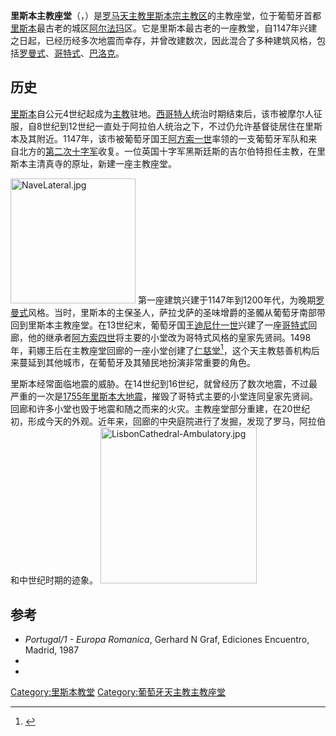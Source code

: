 {{Infobox religious building
| building_name= 里斯本主教座堂 <br /><small>{{lang|pt|Santa Maria Maior de Lisboa}} {{pt icon}}</small>
| infobox_width= 320px
| image=Se de Lisboa Frente.JPG
| location= [[葡萄牙|葡萄牙]][[里斯本|里斯本]]
| geo = {{coord|38|42|35.46|N|9|07|58.74|W|region:PT_type:landmark|display=inline,title}}
| religious_affiliation=[[罗马天主教|罗马天主教]]
| status= [[主教座堂|主教座堂]]
| leadership= José da Cruz Policarpo<ref>{{Cite web |url=http://www.patriarcado-lisboa.pt/site/index.php?tem=179 |title=Official website of the Patriarchate of Lisbon |access-date=2012-02-02 |archive-date=2020-10-21 |archive-url=https://web.archive.org/web/20201021145238/http://www.patriarcado-lisboa.pt/site/index.php?tem=179 |dead-url=no }}</ref>
| website= {{url|http://www.patriarcado-lisboa.pt}}
| architecture_type= [[教堂|教堂]]
| architecture_style= [[罗曼式建筑|罗曼式]]、[[哥特式|哥特式]]、[[巴洛克|巴洛克]]
| facade_direction= W
| length= {{convert|90|m|ft}}
| width= {{convert|40|m|ft}}
| height_max={{convert|12|m|ft}}
|designation1=葡萄牙国家史迹
|designation1_offname=葡萄牙国家史迹
|designation1_date=1907年10月1日
|designation1_number=PT031106520004
}}
'''里斯本主教座堂'''（{{lang-pt|Santa Maria Maior de Lisboa}}，{{lang|pt|Sé de Lisboa}}）是[[罗马天主教|罗马天主教]][[天主教里斯本宗主教区|里斯本宗主教区]]的主教座堂，位于葡萄牙首都[[里斯本|里斯本]]最古老的城区[[阿尔法玛|阿尔法玛]]区。它是里斯本最古老的一座教堂，自1147年兴建之日起，已经历经多次地震而幸存，并曾改建数次，因此混合了多种建筑风格，包括[[罗曼式建筑|罗曼式]]、[[哥特式|哥特式]]、[[巴洛克|巴洛克]]。

==历史==
[[里斯本|里斯本]]自公元4世纪起成为[[主教|主教]]驻地。[[西哥特人|西哥特人]]统治时期结束后，该市被摩尔人征服，自8世纪到12世纪一直处于阿拉伯人统治之下，不过仍允许基督徒居住在里斯本及其附近。1147年，该市被葡萄牙国王[[阿方索一世_(葡萄牙)|阿方索一世]]率领的一支葡萄牙军队和来自北方的[[第二次十字军|第二次十字军]]收复。一位英国十字军黑斯廷斯的吉尔伯特担任主教，在里斯本主清真寺的原址，新建一座主教座堂。

[[Image:NaveLateral.jpg|200px]]
第一座建筑兴建于1147年到1200年代，为晚期[[罗曼式建筑|罗曼式]]风格。当时，里斯本的主保圣人，萨拉戈萨的圣味增爵的圣髑从葡萄牙南部带回到里斯本主教座堂。在13世纪末，葡萄牙国王[[迪尼什一世|迪尼什一世]]兴建了一座[[哥特式|哥特式]]回廊，他的继承者[[阿方索四世_(葡萄牙)|阿方索四世]]将主要的小堂改为哥特式风格的皇家先贤祠。1498年，莉娜王后在主教座堂回廊的一座小堂创建了[[仁慈堂|仁慈堂]]<ref>{{cite web | url=http://www.scml.pt/default.asp?site=historia&sub=&layout= | title=História | accessdate=2011-01-09 | author=Santa Casa da Misericórdia de Lisboa | archive-url=https://web.archive.org/web/20110524101120/http://www.scml.pt/default.asp?site=historia&sub=&layout=# | archive-date=2011-05-24 | dead-url=yes }}</ref>，这个天主教慈善机构后来蔓延到其他城市，在葡萄牙及其殖民地扮演非常重要的角色。

里斯本经常面临地震的威胁。在14世纪到16世纪，就曾经历了数次地震，不过最严重的一次是[[1755年里斯本大地震|1755年里斯本大地震]]，摧毁了哥特式主要的小堂连同皇家先贤祠。回廊和许多小堂也毁于地震和随之而来的火灾。主教座堂部分重建，在20世纪初，形成今天的外观。近年来，回廊的中央庭院进行了发掘，发现了罗马，阿拉伯和中世纪时期的迹象。
[[Image:LisbonCathedral-Ambulatory.jpg|250px]]

==参考==
{{Reflist}}
*''Portugal/1 - Europa Romanica'', Gerhard N Graf, Ediciones Encuentro, Madrid, 1987
* {{cite web | url=http://www.igespar.pt/en/patrimonio/pesquisa/geral/patrimonioimovel/detail/70502/ | title=Sé de Lisboa | accessdate=2011-01-09 | year=2008 | publisher=Instituto de Gestão do Património Arquitectónico e Arqueológico (IGESPAR) | language=pt | deadurl=yes | archiveurl=https://web.archive.org/web/20131104000128/http://www.igespar.pt/en/patrimonio/pesquisa/geral/patrimonioimovel/detail/70502/ | archivedate=2013-11-04 }}
* {{cite web | url=http://www.monumentos.pt/Monumentos/UserControls/Pdf.aspx?Ipas=2196&Type=FICHAIPA | title=Sé de Lisboa | accessdate=2011-01-09 | year=2008 | publisher=IHRU - Instituto da Habitação e da Reabilitação Urbana | language=pt}}

{{Commons|Sé de Lisboa}}

{{Authority control}}
[[Category:里斯本教堂|Category:里斯本教堂]]
[[Category:葡萄牙天主教主教座堂|Category:葡萄牙天主教主教座堂]]
